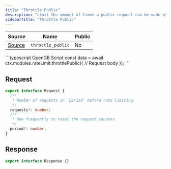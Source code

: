 ```yaml
---
title: "Throttle Public"
description: "Limit the amount of times a public request can be made by a given key. This will rate limit based off the user's IP address."
sidebarTitle: "Throttle Public"
---
```


| Source                                                                                                      | Name       | Public     |
| ----------------------------------------------------------------------------------------------------------- | ---------- | ---------- |
| [Source](https://github.com/rivet-gg/opengb-registry/tree/main/modules/rate_limit/scripts/throttle_public.ts) | `throttle_public` | No |

<RequestExample>
```typescript OpenGB Script
const data = await ctx.modules.rateLimit.throttlePublic({
  // Request body
});
```

</RequestExample>

## Request

```typescript
export interface Request {
  /**
   * Number of requests in `period` before rate limiting.
   */
  requests?: number;
  /**
   * How frequently to reset the request counter.
   */
  period?: number;
}
```

## Response

```typescript
export interface Response {}
```
